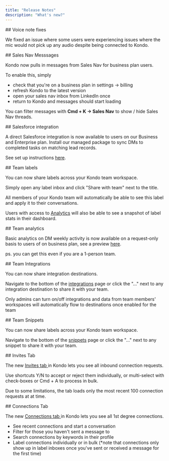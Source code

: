 ```yaml
---
title: "Release Notes"
description: "What's new?"
---
```


<Update label="Oct 3, 2025" description="🔧 Bug fix">
  ## Voice note fixes

  We fixed an issue where some users were experiencing issues where the mic would not pick up any audio despite being connected to Kondo.
</Update>

<Update label="Oct 1, 2025" description="✨ New Feature">
  ## Sales Nav Messsages

  Kondo now pulls in messages from Sales Nav for business plan users.

  To enable this, simply

  - check that you're on a business plan in settings -\> billing
  - refresh Kondo to the latest version
  - open your sales nav inbox from LinkedIn once
  - return to Kondo and messages should start loading

  You can filter messages with **Cmd + K -\> Sales Nav** to show / hide Sales Nav threads.
</Update>

<Update label="Sep 27, 2025" description="✨ New Feature">
  ## Salesforce integration

  A direct Salesforce integration is now available to users on our Business and Enterprise plan. Install our managed package to sync DMs to completed tasks on matching lead records.

  See set up instructions [here](https://docs.trykondo.com/salesforce).
</Update>

<Update label="Sep 26, 2025" description="✨ New Feature">
  ## Team labels

  You can now share labels across your Kondo team workspace.

  Simply open any label inbox and click "Share with team" next to the title.

  All members of your Kondo team will automatically be able to see this label and apply it to their conversations.

  Users with access to [Analytics](http://docs.trykondo.com/team-analytics) will also be able to see a snapshot of label stats in their dashboard.
</Update>

<Update label="Sep 23, 2025" description="✨ New Feature">
  ## Team analytics

  Basic analytics on DM weekly activity is now available on a request-only basis to users of on business plan, see a preview [here](https://docs.trykondo.com/team-analytics).

  ps. you can get this even if you are a 1-person team.
</Update>

<Update label="Sep 16, 2025" description="✨ New Feature">
  ## Team Integrations

  You can now share integration destinations.

  Navigate to the bottom of the [integrations](https://app.trykondo.com/webhooks) page or click the "..." next to any integration destination to share it with your team.

  Only admins can turn on/off integrations and data from team members' workspaces will automatically flow to destinations once enabled for the team
</Update>

<Update label="Sep 9, 2025" description="✨ New Feature">
  ## Team Snippets

  You can now share labels across your Kondo team workspace.

  Navigate to the bottom of the [snippets](https://app.trykondo.com/snippets) page or click the "..." next to any snippet to share it with your team.
</Update>

<Update label="Aug 14, 2025" description="✨ New Feature">
  ## Invites Tab

  The new [Invites tab ](https://app.trykondo.com/connections)in Kondo lets you see all inbound connection requests.

  Use shortcuts Y/N to accept or reject them individually, or multi-select with check-boxes or Cmd + A to process in bulk.

  Due to some limitations, the tab loads only the most recent 100 connection requests at at time.
</Update>

<Update label="Aug 4, 2025" description="✨ New Feature">
  ## Connections Tab

  The new [Connections tab ](https://app.trykondo.com/connections)in Kondo lets you see all 1st degree connections.

  - See recent connections and start a conversation
  - Filter for those you haven't sent a message to
  - Search connections by keywords in their profile
  - Label connections individually or in bulk (\*note that connections only show up in label inboxes once you've sent or received a message for the first time)
</Update>
